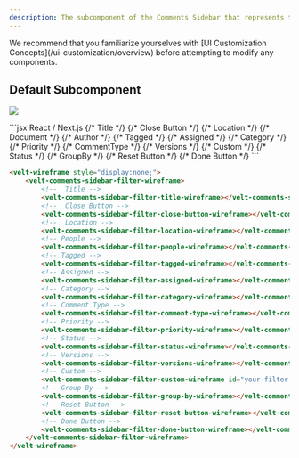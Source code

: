 ```yaml
---
description: The subcomponent of the Comments Sidebar that represents the filter that is used to filter what Comments appear in the Sidebar
---
```


<Note>
We recommend that you familiarize yourselves with [UI Customization Concepts](/ui-customization/overview) before attempting to modify any components.
</Note>


## Default Subcomponent

![](/images/customization/sidebar-filter.png)

<RequestExample>
```jsx React / Next.js
<VeltWireframe>
    <VeltCommentsSidebarWireframe.Filter>
        {/* Title */}
        <VeltCommentsSidebarWireframe.Filter.Title />
        {/* Close Button */}
        <VeltCommentsSidebarWireframe.Filter.CloseButton />
        {/* Location */}
        <VeltCommentsSidebarWireframe.Filter.Location />
        {/* Document */}
        <VeltCommentsSidebarWireframe.Filter.Document />
        {/* Author */}
        <VeltCommentsSidebarWireframe.Filter.People />
        {/* Tagged */}
        <VeltCommentsSidebarWireframe.Filter.Tagged />
        {/* Assigned */}
        <VeltCommentsSidebarWireframe.Filter.Assigned />
        {/* Category */}
        <VeltCommentsSidebarWireframe.Filter.Category />
        {/* Priority */}
        <VeltCommentsSidebarWireframe.Filter.Priority />
        {/* CommentType */}
        <VeltCommentsSidebarWireframe.Filter.CommentType />
        {/* Versions */}
        <VeltCommentsSidebarWireframe.Filter.Versions />
        {/* Custom */}
        <VeltCommentsSidebarWireframe.Filter.Custom id='your-filter-id' />
        {/* Status */}
        <VeltCommentsSidebarWireframe.Filter.Status />
        {/* GroupBy */}
        <VeltCommentsSidebarWireframe.Filter.GroupBy />
        {/* Reset Button */}
        <VeltCommentsSidebarWireframe.Filter.ResetButton />
        {/* Done Button */}
        <VeltCommentsSidebarWireframe.Filter.DoneButton />
    </VeltCommentsSidebarWireframe.Filter>
</VeltWireframe>
```

```HTML HTML
<velt-wireframe style="display:none;">
    <velt-comments-sidebar-filter-wireframe>
        <!--  Title -->
        <velt-comments-sidebar-filter-title-wireframe></velt-comments-sidebar-filter-title-wireframe>
        <!--  Close Button -->
        <velt-comments-sidebar-filter-close-button-wireframe></velt-comments-sidebar-filter-close-button-wireframe>
        <!--  Location -->
        <velt-comments-sidebar-filter-location-wireframe></velt-comments-sidebar-filter-location-wireframe>
        <!-- People -->
        <velt-comments-sidebar-filter-people-wireframe></velt-comments-sidebar-filter-people-wireframe>
        <!-- Tagged -->
        <velt-comments-sidebar-filter-tagged-wireframe></velt-comments-sidebar-filter-tagged-wireframe>
        <!-- Assigned -->
        <velt-comments-sidebar-filter-assigned-wireframe></velt-comments-sidebar-filter-assigned-wireframe>
        <!-- Category -->
        <velt-comments-sidebar-filter-category-wireframe></velt-comments-sidebar-filter-category-wireframe>
        <!-- Comment Type -->
        <velt-comments-sidebar-filter-comment-type-wireframe></velt-comments-sidebar-filter-comment-type-wireframe>
        <!-- Priority -->
        <velt-comments-sidebar-filter-priority-wireframe></velt-comments-sidebar-filter-priority-wireframe>
        <!-- Status -->
        <velt-comments-sidebar-filter-status-wireframe></velt-comments-sidebar-filter-status-wireframe>
        <!-- Versions -->
        <velt-comments-sidebar-filter-versions-wireframe></velt-comments-sidebar-filter-versions-wireframe>
        <!-- Custom -->
        <velt-comments-sidebar-filter-custom-wireframe id="your-filter-id"></velt-comments-sidebar-filter-custom-wireframe>
        <!-- Group By -->
        <velt-comments-sidebar-filter-group-by-wireframe></velt-comments-sidebar-filter-group-by-wireframe>
        <!-- Reset Button -->
        <velt-comments-sidebar-filter-reset-button-wireframe></velt-comments-sidebar-filter-reset-button-wireframe>
        <!-- Done Button -->
        <velt-comments-sidebar-filter-done-button-wireframe></velt-comments-sidebar-filter-done-button-wireframe>
    </velt-comments-sidebar-filter-wireframe>
</velt-wireframe>
```

</RequestExample>

